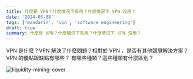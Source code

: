 ```yaml
---
title: 什麼是 VPN？什麼情況下有用？什麼情況下 VPN 沒用？
date: '2024-05-08'
tags: ['mandarin', 'vpn', 'software engineering']
draft: true
summary: 什麼是 VPN？什麼情況下有用？什麼情況下 VPN 沒用？
---
```


VPN 是什麼？VPN 解決了什麼問題？相對於 VPN ，是否有其他競爭解決方案？VPN 的優點跟缺點有哪些？
有哪些種類？這些種類有什麼區別？

![liquidity-mining-cover](/static/images/blockchain/328609328-b1d82bbb-e090-4ebd-9452-354e9cc6d0bf.png)
